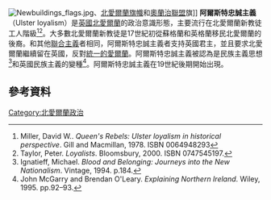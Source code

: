 [[File:Newbuildings_flags.jpg|thumb]]、[[北愛爾蘭旗幟|北愛爾蘭旗幟]]和[[奧蘭治聯盟|奧蘭治聯盟]]旗]]
'''阿爾斯特忠誠主義'''（Ulster loyalism）是[[英國|英國]][[北愛爾蘭|北愛爾蘭]]的政治意識形態，主要流行在北愛爾蘭新教徒工人階級<ref>Miller, David W.. ''Queen's Rebels: Ulster loyalism in historical perspective''. Gill and Macmillan, 1978. ISBN 0064948293</ref><ref>Taylor, Peter. ''Loyalists''. Bloomsbury, 2000. ISBN 0747545197.</ref>。大多數北愛爾蘭新教徒是17世紀初從蘇格蘭和英格蘭移民北愛爾蘭的後裔。和其他[[愛爾蘭聯合主義|聯合主義]]者相同，阿爾斯特忠誠主義者支持英國君主，並且要求北愛爾蘭繼續留在英國，反對[[聯合愛爾蘭|統一的愛爾蘭]]。阿爾斯特忠誠主義被認為是民族主義思想<ref>Ignatieff, Michael. ''Blood and Belonging: Journeys into the New Nationalism''. Vintage, 1994. p.184.</ref>和英國民族主義的變種<ref>John McGarry and Brendan O'Leary. ''Explaining Northern Ireland''. Wiley, 1995. pp.92–93.</ref>。阿爾斯特忠誠主義在19世紀後期開始出現。

==參考資料==
{{Reflist}}
[[Category:北愛爾蘭政治|Category:北愛爾蘭政治]]